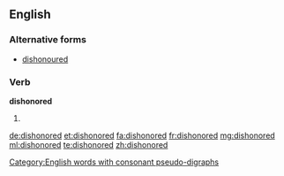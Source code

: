 ==English==

===Alternative forms===
* [[dishonoured]]

===Verb===
'''dishonored'''

# {{en-past of|dishonor}}

[[Category:English words with consonant pseudo-digraphs]]

[[de:dishonored]]
[[et:dishonored]]
[[fa:dishonored]]
[[fr:dishonored]]
[[mg:dishonored]]
[[ml:dishonored]]
[[te:dishonored]]
[[zh:dishonored]]